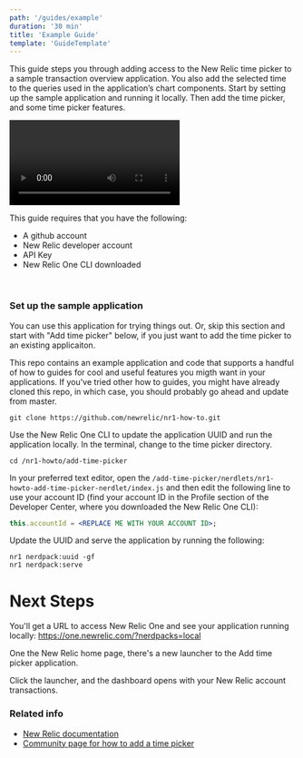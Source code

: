 ```yaml
---
path: '/guides/example'
duration: '30 min'
title: 'Example Guide'
template: 'GuideTemplate'
---
```


<Intro>

This guide steps you through adding access to the New Relic time picker to a sample transaction overview application. You also add the selected time to the queries used in the application’s chart components. Start by setting up the sample application and running it locally. Then add the time picker, and some time picker features.

<Video youtubeId="inyshp3m7r" />
</Intro>

This guide requires that you have the following:

- A github account
- New Relic developer account
- API Key
- New Relic One CLI downloaded

<br/>

### Set up the sample application

You can use this application for trying things out. Or, skip this section and start with "Add time picker" below, if you just want to add the time picker to an existing applicaiton. 

<Steps>

<Step title="Clone the example application">

This repo contains an example application and code that supports a handful of how to guides for cool and useful features you migth want in your applications. If you've tried other how to guides, you might have already cloned this repo, in which case, you should probably go ahead and update from master.

```shell lineNumbers=false
git clone https://github.com/newrelic/nr1-how-to.git
```

</Step>

<Step title="Set up and run the application locally">

Use the New Relic One CLI to update the application UUID and run the application locally. In the terminal,  change to the time picker directory.

```shell lineNumbers=false
cd /nr1-howto/add-time-picker
```
</Step>

<Step title="Make sure you're getting data from the right New Relic account">

In your preferred text editor, open the `/add-time-picker/nerdlets/nr1-howto-add-time-picker-nerdlet/index.js` and then edit the following line to use your account ID (find your account ID in the Profile section of the Developer Center, where you downloaded the New Relic One CLI):

```jsx
this.accountId = <REPLACE ME WITH YOUR ACCOUNT ID>;
```

</Step>

<Step>

Update the UUID and serve the application by running the following:

```shell lineNumbers=false
nr1 nerdpack:uuid -gf
nr1 nerdpack:serve
```

</Step>

</Steps>

# Next Steps

You'll get a URL to access New Relic One and see your application running locally: https://one.newrelic.com/?nerdpacks=local

One the New Relic home page, there's a new launcher to the Add time picker application.

Click the launcher, and the dashboard opens with your New Relic account transactions. 


### Related info

- [New Relic documentation](https://docs.newrelic.com)
- [Community page for how to add a time picker](https://discuss.newrelic.com/t/how-to-add-the-time-picker-to-nrql-queries/94268)
